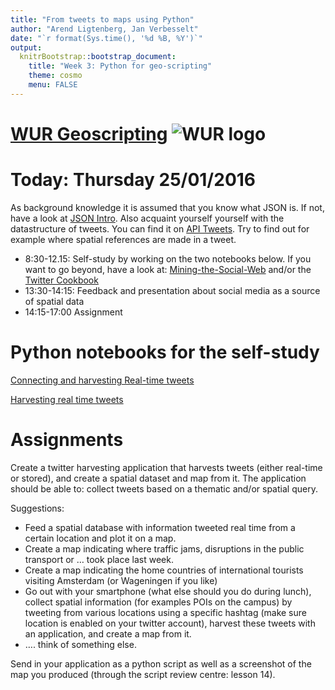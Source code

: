 ```yaml
---
title: "From tweets to maps using Python"
author: "Arend Ligtenberg, Jan Verbesselt"
date: "`r format(Sys.time(), '%d %B, %Y')`"
output:
  knitrBootstrap::bootstrap_document:
    title: "Week 3: Python for geo-scripting"
    theme: cosmo
    menu: FALSE
---
```


# [WUR Geoscripting](https://geoscripting-wur.github.io/) ![WUR logo](http://www.wageningenur.nl/upload/f9a0b5f2-15c5-4b84-9e14-20ef02f5e265_wur-logo.png)


# Today: Thursday 25/01/2016

As background knowledge it is assumed that you know what JSON is. If not, have a look at [JSON Intro](http://http://www.w3schools.com/js/js_json_intro.asp). Also acquaint yourself yourself with the datastructure of tweets. You can find it on [API Tweets](https://dev.twitter.com/overview/api/tweets). Try to find out for example where spatial references are made in a tweet.

* 8:30-12.15: Self-study by working on the two notebooks below. If you want to go beyond, have a look at: [Mining-the-Social-Web](https://github.com/ptwobrussell/Mining-the-Social-Web-2nd-Edition/blob/master/ipynb/Chapter%201%20-%20Mining%20Twitter.ipynb) and/or the [Twitter Cookbook](http://nbviewer.jupyter.org/github/ptwobrussell/Mining-the-Social-Web-2nd-Edition/blob/master/ipynb/Chapter%209%20-%20Twitter%20Cookbook.ipynb)
* 13:30-14:15: Feedback and presentation about social media as a source of spatial data
* 14:15-17:00 Assignment

# Python notebooks for the self-study

[Connecting and harvesting Real-time tweets](http://nbviewer.jupyter.org/github/GeoScripting-WUR/PythonWeek/blob/gh-pages/ConnectingandharvestingtweetswithPython.ipynb)

[Harvesting real time tweets](http://nbviewer.jupyter.org/github/GeoScripting-WUR/PythonWeek/blob/gh-pages/HarvestingRealTimeTweets.ipynb)


# Assignments

Create a twitter harvesting application that harvests tweets (either real-time or stored), and create a spatial dataset and map from it. 
The application should be able to: collect tweets based on a thematic and/or spatial query. 

Suggestions:

* Feed a spatial database with information tweeted real time from a certain location and plot it on a map.
* Create a map indicating where traffic jams, disruptions in the public transport or ... took place last week.
* Create a map indicating the home countries of international tourists visiting Amsterdam (or Wageningen if you like)
* Go out with your smartphone (what else should you do during lunch), collect spatial information (for examples POIs on the campus) by tweeting from various locations using a specific hashtag (make sure location is enabled on your twitter account), harvest these tweets with an application, and create a map from it.
* .... think of something else.

Send in your application as a python script as well as a screenshot of the map you produced (through the script review centre: lesson 14).



